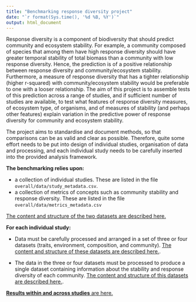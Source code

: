 ```yaml
---
title: "Benchmarking response diversity project"
date: "`r format(Sys.time(), '%d %B, %Y')`"
output: html_document
---
```


Response diversity is a component of biodiversity that should predict community and ecosystem stability. For example, a community composed of species that among them have high response diversity should have greater temporal stability of total biomass than a community with low response diversity. Hence, the prediction is of a positive relationship between response diversity and community/ecosystem stability. Furthermore, a measure of response diversity that has a tighter relationship (higher r-squared) with community/ecosystem stability would be preferable to one with a looser relationship. The aim of this project is to assemble tests of this prediction across a range of studies, and if sufficient number of studies are available, to test what features of response diversity measures, of ecosystem type, of organisms, and of measures of stability (and perhaps other features) explain variation in the predictive power of response diversity for community and ecosystem stability.

The project aims to standardise and document methods, so that comparisons can be as valid and clear as possible. Therefore, quite some effort needs to be put into design of individual studies, organisation of data and processing, and each individual study needs to be carefully inserted into the provided analysis framework.

**The benchmarking relies upon:**

* a collection of individual studies. These are listed in the file `overall/data/study_metadata.csv`.
* a collection of metrics of concepts such as community stability and response diversity. These are listed in the file `overall/data/metrics_metadata.csv`

[The content and structure of the two datasets are described here.]((./docs/data_requirements.html))

**For each individual study:**

* Data must be carefully processed and arranged in a set of three or four datasets (traits, environment, composition, and community). [The content and structure of these datasets are described here.]((./docs/data_requirements.html)).

* The data in the three or four datasets must be processed to produce a single dataset containing information about the stability and response diversity of each community. [The content and structure of this datasets are described here.]((./docs/data_requirements.html)).

[**Results within and across studies** are here.](link to be added)
